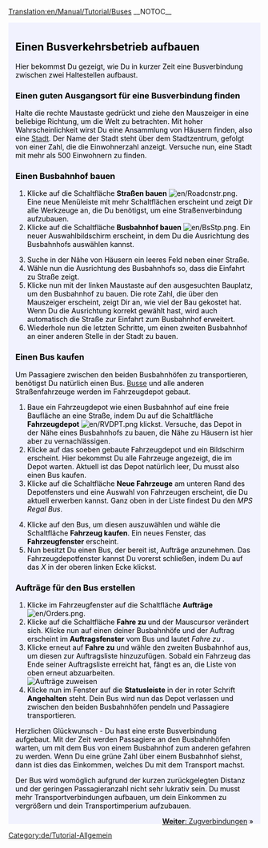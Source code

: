 [[Translation:en/Manual/Tutorial/Buses]]
__NOTOC__
{{en/Tabs|5|2
|de/Manual/Tutorial/Main Page|1. Spiel beginnen<!--
-->|de/Manual/Tutorial/Busverbindungen|2. Busverbindungen<!--
-->|de/Manual/Tutorial/Zugverbindungen|3. Zugverbindungen<!--
-->|de/Manual/Tutorial/Flugzeugverbindungen|4. Flugzeugverbindungen<!--
-->|de/Manual/Tutorial/Abschluss|5. Abschluss}}
<div style="padding:.5em 1em 1em 1em; border-top:none; background-color:#f1f2fe; color:#000;">
{{de/Tutorial}}
== Einen Busverkehrsbetrieb aufbauen ==
Hier bekommst Du gezeigt, wie Du in kurzer Zeit eine Busverbindung zwischen zwei Haltestellen aufbaust. 

=== Einen guten Ausgangsort für eine Busverbindung finden ===
Halte die rechte Maustaste gedrückt und ziehe den Mauszeiger in eine beliebige Richtung, um die Welt zu betrachten. Mit hoher Wahrscheinlichkeit wirst Du eine Ansammlung von Häusern finden, also eine [[de/Manual/Stadt|Stadt]]. Der Name der Stadt steht über dem Stadtzentrum, gefolgt von einer Zahl, die die Einwohnerzahl anzeigt. Versuche nun, eine Stadt mit mehr als 500 Einwohnern zu finden.
{{en/Phototable|[[File:de/Tutorial bus 1.png|400px]]|Eine Stadt in Open TTD|none}}

=== Einen Busbahnhof bauen ===
# Klicke auf die Schaltfläche '''Straßen bauen''' [[File:en/Roadcnstr.png]]. Eine neue Menüleiste mit mehr Schaltflächen erscheint und zeigt Dir alle Werkzeuge an, die Du benötigst, um eine Straßenverbindung aufzubauen.
# Klicke auf die Schaltfläche '''Busbahnhof bauen''' [[File:en/BsStp.png]]. Ein neuer Auswahlbildschirm erscheint, in dem Du die Ausrichtung des Busbahnhofs auswählen kannst.
{{en/Phototable|[[File:de/Tutorial bus 2.png]]|Auswahlbildschirm für die Ausrichtung einer Haltestelle, sowie Platzierung in der Stadt|none|6=:}}
<ol start="3">
<li>Suche in der Nähe von Häusern ein leeres Feld neben einer Straße. 
<li>Wähle nun die Ausrichtung des Busbahnhofs so, dass die Einfahrt zu Straße zeigt.
<li>Klicke nun mit der linken Maustaste auf den ausgesuchten Bauplatz, um den Busbahnhof zu bauen. Die rote Zahl, die über den Mauszeiger erscheint, zeigt Dir an, wie viel der Bau gekostet hat. Wenn Du die Ausrichtung korrekt gewählt hast, wird auch automatisch die Straße zur Einfahrt zum Busbahnhof erweitert.
<li>Wiederhole nun die letzten Schritte, um einen zweiten Busbahnhof an einer anderen Stelle in der Stadt zu bauen.
</ol>
{{en/Phototable|[[File:de/Tutorial bus 4.png|400px]]|Nachdem Du beide Haltestellen gebaut hast|none|6=:}}

=== Einen Bus kaufen ===
Um Passagiere zwischen den beiden Busbahnhöfen zu transportieren, benötigst Du natürlich einen Bus. [[de/Busse|Busse]] und alle anderen Straßenfahrzeuge werden im Fahrzeugdepot gebaut.
#Baue ein Fahrzeugdepot wie einen Busbahnhof auf eine freie Baufläche an eine Straße, indem Du auf die Schaltfläche '''Fahrzeugdepot''' [[File:en/RVDPT.png]] klickst. Versuche, das Depot in der Nähe eines Busbahnhofs zu bauen, die Nähe zu Häusern ist hier aber zu vernachlässigen.
#Klicke auf das soeben gebaute Fahrzeugdepot und ein Bildschirm erscheint. Hier bekommst Du alle Fahrzeuge angezeigt, die im Depot warten. Aktuell ist das Depot natürlich leer, Du musst also einen Bus kaufen. 
#Klicke auf die Schaltfläche '''Neue Fahrzeuge''' am unteren Rand des Depotfensters und eine Auswahl von Fahrzeugen erscheint, die Du aktuell erwerben kannst. Ganz oben in der Liste findest Du den ''MPS Regal Bus''.
{{en/Phototable|[[File:de/Tutorial bus 5.png]]|Fahrzeugdepotfenster|none|6=:}}
<ol start="4">
<li>Klicke auf den Bus, um diesen auszuwählen und wähle die Schaltfläche '''Fahrzeug kaufen'''. Ein neues Fenster, das '''Fahrzeugfenster''' erscheint.
<li>Nun besitzt Du einen Bus, der bereit ist, Aufträge anzunehmen. Das Fahrzeugdepotfenster kannst Du vorerst schließen, indem Du auf das ''X'' in der oberen linken Ecke klickst.
</ol>
=== Aufträge für den Bus erstellen ===
#Klicke im Fahrzeugfenster auf die Schaltfläche '''Aufträge''' [[File:en/Orders.png]]. 
#Klicke auf die Schaltfläche '''Fahre zu''' und der Mauscursor verändert sich. Klicke nun auf einen deiner Busbahnhöfe und der Auftrag erscheint im '''Auftragsfenster''' vom Bus und lautet ''Fahre zu <Busbahnhof>''.
#Klicke erneut auf '''Fahre zu''' und wähle den zweiten Busbahnhof aus, um diesen zur Auftragsliste hinzuzufügen. Sobald ein Fahrzeug das Ende seiner Auftragsliste erreicht hat, fängt es an, die Liste von oben erneut abzuarbeiten.<br/>[[File:de/Tutorial bus 6.png|frame|none|Aufträge zuweisen]]
#Klicke nun im Fenster auf die '''Statusleiste''' in der in roter Schrift '''Angehalten''' steht. Dein Bus wird nun das Depot verlassen und zwischen den beiden Busbahnhöfen pendeln und Passagiere transportieren.
{{en/Phototable|[[File:de/Tutorial bus 7.png]]|Der erste Bus erreicht einen Busbahnhof.|none|6=:}}

Herzlichen Glückwunsch - Du hast eine erste Busverbindung aufgebaut. Mit der Zeit werden Passagiere an den Busbahnhöfen warten, um mit dem Bus von einem Busbahnhof zum anderen gefahren zu werden. Wenn Du eine grüne Zahl über einem Busbahnhof siehst, dann ist dies das Einkommen, welches Du mit dem Transport machst.

Der Bus wird womöglich aufgrund der kurzen zurückgelegten Distanz und der geringen Passagieranzahl nicht sehr lukrativ sein. Du musst mehr Transportverbindungen aufbauen, um dein Einkommen zu vergrößern und dein Transportimperium aufzubauen.

<span style="float: right">[[de/Manual/Tutorial/Zugverbindungen|'''Weiter''': Zugverbindungen]] &raquo;</span>
</div>
[[Category:de/Tutorial-Allgemein]]